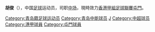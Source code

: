{{noteta|G1=足球}}{{Football player infobox
| playername = 胡俊
| image = [[File:Hu_Jun.JPG|220px]]
| fullname = 胡俊
| height = 186厘米
| nickname =
| dateofbirth = {{Birth date and age|year=1985|month=1|day=24}}
| cityofbirth =
| countryofbirth = {{flagicon|CHN}}[[中国|中国]]
| currentclub = {{flagicon|HKG}}[[屯門體育會足球隊|屯門]]
| clubnumber = 8
| position = [[中场|中场]]
| youthyears =
| youthclubs =
| years = 2008-<br>2012<br>2013-
| clubs = {{flagicon|CHN}}[[青岛中能|青岛中能]]<br>{{flagicon|POR}} {{tsl|en|Varzim S.C.|}} (租借)<br>{{flagicon|HKG}}[[屯門體育會足球隊|屯門]]
| caps(goals) = 61 (1)<br>4 (0)
| nationalyears =
| nationalteam =
| nationalcaps(goals) =
| pcupdate = 2009年1月25日（日） 06:22 (UTC)
| ntupdate = 2009年1月25日（日） 06:22 (UTC)
| manageryears =
| managerclubs =
}}

'''胡俊'''（{{bd|1985年|1月24日|catIdx=H}}），中国[[足球|足球]]运动员，司职[[中场|中场]]，現時效力[[香港甲組足球聯賽|香港甲組足球聯賽]][[屯門體育會足球隊|屯門]]。

{{2004年青岛颐中名单}}
{{2007年青岛中能名单}}
{{2008年青岛中能名单}}
{{2009年青岛中能名单}}
{{2010年中超分类名单青岛}}
{{2011年中超分类名单青岛}}
{{2012年中超分类名单青岛}}
{{2013年中超分类名单青岛}}
{{2014年中甲分类名单中能}}
{{2015年中甲分类名单中能}}
{{2016年中乙分类名单银川}}
{{2017年中乙分类名单银川}}
{{2018年中乙分类名单中能}}

{{DEFAULTSORT:HU Jun}}
[[Category:青岛籍足球运动员|Category:青岛籍足球运动员]]
[[Category:青岛中能球员|Category:青岛中能球员]]
[[Category:胡姓|J]]
[[Category:中超球员|Category:中超球员]]
[[Category:港甲球員|Category:港甲球員]]
[[Category:屯門球員|Category:屯門球員]]